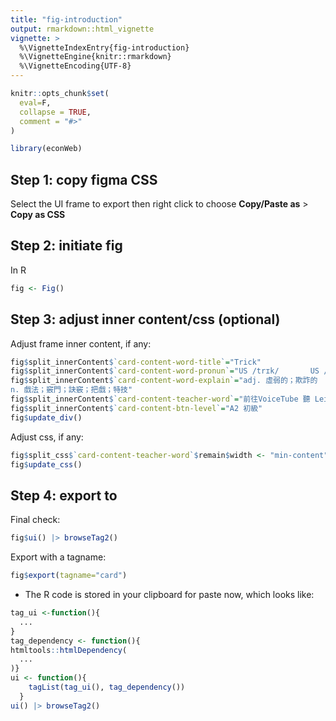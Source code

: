 ```yaml
---
title: "fig-introduction"
output: rmarkdown::html_vignette
vignette: >
  %\VignetteIndexEntry{fig-introduction}
  %\VignetteEngine{knitr::rmarkdown}
  %\VignetteEncoding{UTF-8}
---
```


```r
knitr::opts_chunk$set(
  eval=F,
  collapse = TRUE,
  comment = "#>"
)
```

```r
library(econWeb)
```

## Step 1: copy figma CSS

Select the UI frame to export then right click to choose **Copy/Paste as** > **Copy as CSS**

## Step 2: initiate fig

In R
```r
fig <- Fig()
```

## Step 3: adjust inner content/css (optional)

Adjust frame inner content, if any:
```r
fig$split_innerContent$`card-content-word-title`="Trick"
fig$split_innerContent$`card-content-word-pronun`="US /trɪk/       US /trɪk/"
fig$split_innerContent$`card-content-word-explain`="adj. 虛弱的；欺詐的
n. 戲法；竅門；訣竅；把戲；特技"
fig$split_innerContent$`card-content-teacher-word`="前往VoiceTube 聽 Leila 老師如何應用單字"
fig$split_innerContent$`card-content-btn-level`="A2 初級"
fig$update_div()
```

Adjust css, if any:
```r
fig$split_css$`card-content-teacher-word`$remain$width <- "min-content"
fig$update_css()
```

## Step 4: export to 

Final check:
```r
fig$ui() |> browseTag2()
```

Export with a tagname:
```r
fig$export(tagname="card")
```

  * The R code is stored in your clipboard for paste now, which looks like:
```r
tag_ui <-function(){
  ...
}
tag_dependency <- function(){
htmltools::htmlDependency(
  ...
)}
ui <- function(){
    tagList(tag_ui(), tag_dependency())
  }
ui() |> browseTag2()
```

